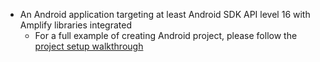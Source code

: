 * An Android application targeting at least Android SDK API level 16 with Amplify libraries integrated
    * For a full example of creating Android project, please follow the [project setup walkthrough](/lib-v1/project-setup/create-application)
